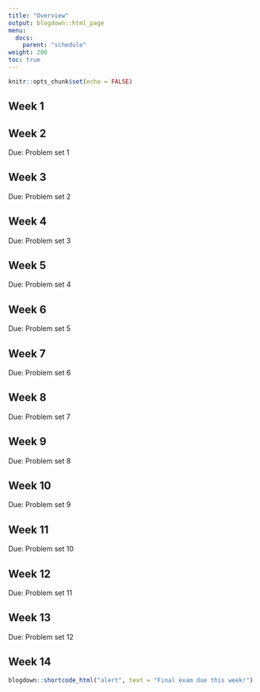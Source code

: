 ```yaml
---
title: "Overview"
output: blogdown::html_page
menu:
  docs:
    parent: "schedule"
weight: 200
toc: true
---
```


```r
knitr::opts_chunk$set(echo = FALSE)
```

## Week 1

## Week 2

Due: Problem set 1

## Week 3

Due: Problem set 2

## Week 4

Due: Problem set 3

## Week 5

Due: Problem set 4

## Week 6

Due: Problem set 5

## Week 7

Due: Problem set 6

## Week 8

Due: Problem set 7

## Week 9

Due: Problem set 8

## Week 10

Due: Problem set 9

## Week 11

Due: Problem set 10

## Week 12

Due: Problem set 11

## Week 13

Due: Problem set 12

## Week 14

```r
blogdown::shortcode_html("alert", text = "Final exam due this week!")
```

